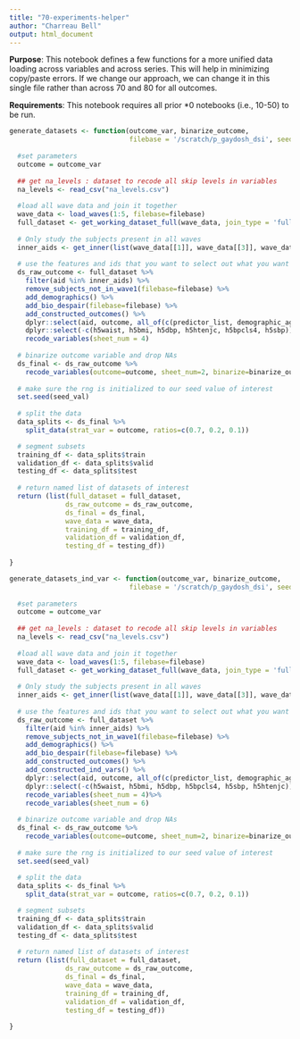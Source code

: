 ```yaml
---
title: "70-experiments-helper"
author: "Charreau Bell"
output: html_document
---
```


**Purpose**:  This notebook defines a few functions for a more unified data loading across variables and across series.  This will help in minimizing copy/paste errors.  If we change our approach, we can change it in this single file rather than across 70 and 80 for all outcomes.

**Requirements**:  This notebook requires all prior *0 notebooks (i.e., 10-50) to be run.

```r
generate_datasets <- function(outcome_var, binarize_outcome,
                              filebase = '/scratch/p_gaydosh_dsi', seed_val=9384){
  
  #set parameters
  outcome = outcome_var
  
  ## get na_levels : dataset to recode all skip levels in variables
  na_levels <- read_csv("na_levels.csv")
  
  #load all wave data and join it together
  wave_data <- load_waves(1:5, filebase=filebase)
  full_dataset <- get_working_dataset_full(wave_data, join_type = 'full') 
  
  # Only study the subjects present in all waves
  inner_aids <- get_inner(list(wave_data[[1]], wave_data[[3]], wave_data[[4]], wave_data[[5]]))
  
  # use the features and ids that you want to select out what you want
  ds_raw_outcome <- full_dataset %>%
    filter(aid %in% inner_aids) %>%
    remove_subjects_not_in_wave1(filebase=filebase) %>%
    add_demographics() %>%
    add_bio_despair(filebase=filebase) %>% 
    add_constructed_outcomes() %>%
    dplyr::select(aid, outcome, all_of(c(predictor_list, demographic_age_list, demographic_list))) %>%
    dplyr::select(-c(h5waist, h5bmi, h5dbp, h5htenjc, h5bpcls4, h5sbp)) %>%
    recode_variables(sheet_num = 4)
  
  # binarize outcome variable and drop NAs
  ds_final <- ds_raw_outcome %>%
    recode_variables(outcome=outcome, sheet_num=2, binarize=binarize_outcome)
  
  # make sure the rng is initialized to our seed value of interest
  set.seed(seed_val)
  
  # split the data
  data_splits <- ds_final %>%
    split_data(strat_var = outcome, ratios=c(0.7, 0.2, 0.1))

  # segment subsets
  training_df <- data_splits$train
  validation_df <- data_splits$valid
  testing_df <- data_splits$test
  
  # return named list of datasets of interest
  return (list(full_dataset = full_dataset,
              ds_raw_outcome = ds_raw_outcome,
              ds_final = ds_final,
              wave_data = wave_data,
              training_df = training_df,
              validation_df = validation_df,
              testing_df = testing_df))
  
}

generate_datasets_ind_var <- function(outcome_var, binarize_outcome,
                              filebase = '/scratch/p_gaydosh_dsi', seed_val=9384){
  
  #set parameters
  outcome = outcome_var
  
  ## get na_levels : dataset to recode all skip levels in variables
  na_levels <- read_csv("na_levels.csv")
  
  #load all wave data and join it together
  wave_data <- load_waves(1:5, filebase=filebase)
  full_dataset <- get_working_dataset_full(wave_data, join_type = 'full') 
  
  # Only study the subjects present in all waves
  inner_aids <- get_inner(list(wave_data[[1]], wave_data[[3]], wave_data[[4]], wave_data[[5]]))
  
  # use the features and ids that you want to select out what you want
  ds_raw_outcome <- full_dataset %>%
    filter(aid %in% inner_aids) %>%
    remove_subjects_not_in_wave1(filebase=filebase) %>%
    add_demographics() %>%
    add_bio_despair(filebase=filebase) %>% 
    add_constructed_outcomes() %>%
    add_constructed_ind_vars() %>%
    dplyr::select(aid, outcome, all_of(c(predictor_list, demographic_age_list, demographic_list, ind_vars_all))) %>%
    dplyr::select(-c(h5waist, h5bmi, h5dbp, h5bpcls4, h5sbp, h5htenjc)) %>% #, h5bpjcls
    recode_variables(sheet_num = 4)%>%
    recode_variables(sheet_num = 6)
  
  # binarize outcome variable and drop NAs
  ds_final <- ds_raw_outcome %>%
    recode_variables(outcome=outcome, sheet_num=2, binarize=binarize_outcome)
  
  # make sure the rng is initialized to our seed value of interest
  set.seed(seed_val)
  
  # split the data
  data_splits <- ds_final %>%
    split_data(strat_var = outcome, ratios=c(0.7, 0.2, 0.1))

  # segment subsets
  training_df <- data_splits$train
  validation_df <- data_splits$valid
  testing_df <- data_splits$test
  
  # return named list of datasets of interest
  return (list(full_dataset = full_dataset,
              ds_raw_outcome = ds_raw_outcome,
              ds_final = ds_final,
              wave_data = wave_data,
              training_df = training_df,
              validation_df = validation_df,
              testing_df = testing_df))
  
}
```

